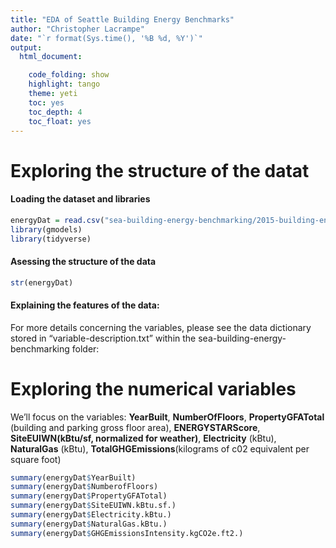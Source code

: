 ```yaml
---
title: "EDA of Seattle Building Energy Benchmarks"
author: "Christopher Lacrampe"
date: "`r format(Sys.time(), '%B %d, %Y')`"
output: 
  html_document:

    code_folding: show
    highlight: tango
    theme: yeti
    toc: yes
    toc_depth: 4
    toc_float: yes
---
```


# Exploring the structure of the datat

#### Loading the dataset and libraries

```r
energyDat = read.csv("sea-building-energy-benchmarking/2015-building-energy-benchmarking.csv")
library(gmodels)
library(tidyverse)
```

#### Asessing the structure of the data

```r
str(energyDat)
```

#### Explaining the features of the data:

For more details concerning the variables, please see the data dictionary stored in "variable-description.txt" within the sea-building-energy-benchmarking folder:

# Exploring the numerical variables
We'll focus on the variables: **YearBuilt**, **NumberOfFloors**, **PropertyGFATotal** (building and parking gross floor area), **ENERGYSTARScore**, **SiteEUIWN(kBtu/sf, normalized for weather)**, **Electricity** (kBtu), **NaturalGas** (kBtu), **TotalGHGEmissions**(kilograms of c02 equivalent per square foot)

```r
summary(energyDat$YearBuilt)
summary(energyDat$NumberofFloors)
summary(energyDat$PropertyGFATotal)
summary(energyDat$SiteEUIWN.kBtu.sf.)
summary(energyDat$Electricity.kBtu.)
summary(energyDat$NaturalGas.kBtu.)
summary(energyDat$GHGEmissionsIntensity.kgCO2e.ft2.)
```

